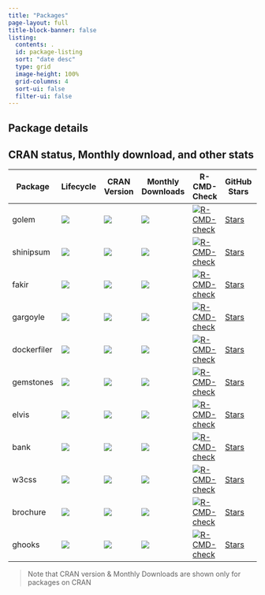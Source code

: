 ```yaml
---
title: "Packages"
page-layout: full
title-block-banner: false
listing:
  contents: .
  id: package-listing
  sort: "date desc"
  type: grid
  image-height: 100%
  grid-columns: 4
  sort-ui: false
  filter-ui: false
---
```


## Package details

::: {#package-listing}
:::



## CRAN status, Monthly download, and other stats

|Package|Lifecycle|CRAN Version|Monthly Downloads| R-CMD-Check|GitHub Stars|GitHub Issues|
|---|---|---|---|---|---|---|
|golem|<img src="https://lifecycle.r-lib.org/articles/figures/lifecycle-stable.svg"/>|<a href="https://CRAN.R-project.org/package=golem">  <img src="https://www.r-pkg.org/badges/version/golem"/></a>|<a href="https://cranlogs.r-pkg.org/downloads/total/last-month/golem">  <img src="https://cranlogs.r-pkg.org/badges/golem"/></a>|<a href="https://github.com/ThinkR-open/golem/actions">  <img src="https://github.com/ThinkR-open/golem/workflows/R-CMD-check/badge.svg" alt="R-CMD-check"/></a>|<a class="github-button" href="https://github.com/ThinkR-open/golem" data-icon="octicon-star" data-show-count="true" aria-label="Star this on GitHub">Stars</a>|<a class="github-button" href="https://github.com/ThinkR-open/golem/issues" data-icon="octicon-issue-opened"  data-show-count="true" aria-label="Issue buttons/github-buttons on GitHub">Issue</a>|
|shinipsum|<img src="https://lifecycle.r-lib.org/articles/figures/lifecycle-stable.svg"/>|<a href="https://CRAN.R-project.org/package=shinipsum">  <img src="https://www.r-pkg.org/badges/version/shinipsum"/></a>|<a href="https://cranlogs.r-pkg.org/downloads/total/last-month/shinipsum">  <img src="https://cranlogs.r-pkg.org/badges/shinipsum"/></a>|<a href="https://github.com/ThinkR-open/shinipsum/actions">  <img src="https://github.com/ThinkR-open/shinipsum/workflows/R-CMD-check/badge.svg" alt="R-CMD-check"/></a>|<a class="github-button" href="https://github.com/ThinkR-open/shinipsum" data-icon="octicon-star" data-show-count="true" aria-label="Star this on GitHub">Stars</a>|<a class="github-button" href="https://github.com/ThinkR-open/shinipsum/issues" data-icon="octicon-issue-opened"  data-show-count="true" aria-label="Issue buttons/github-buttons on GitHub">Issue</a>|
|fakir|<img src="https://lifecycle.r-lib.org/articles/figures/lifecycle-stable.svg"/>|<a href="https://CRAN.R-project.org/package=fakir">  <img src="https://www.r-pkg.org/badges/version/fakir"/></a>|<a href="https://cranlogs.r-pkg.org/downloads/total/last-month/fakir">  <img src="https://cranlogs.r-pkg.org/badges/fakir"/></a>|<a href="https://github.com/ThinkR-open/fakir/actions">  <img src="https://github.com/ThinkR-open/fakir/workflows/R-CMD-check/badge.svg" alt="R-CMD-check"/></a>|<a class="github-button" href="https://github.com/ThinkR-open/fakir" data-icon="octicon-star" data-show-count="true" aria-label="Star this on GitHub">Stars</a>|<a class="github-button" href="https://github.com/ThinkR-open/fakir/issues" data-icon="octicon-issue-opened"  data-show-count="true" aria-label="Issue buttons/github-buttons on GitHub">Issue</a>|
|gargoyle|<img src="https://lifecycle.r-lib.org/articles/figures/lifecycle-stable.svg"/>|<a href="https://CRAN.R-project.org/package=gargoyle">  <img src="https://www.r-pkg.org/badges/version/gargoyle"/></a>|<a href="https://cranlogs.r-pkg.org/downloads/total/last-month/gargoyle">  <img src="https://cranlogs.r-pkg.org/badges/gargoyle"/></a>|<a href="https://github.com/colinfay/gargoyle/actions">  <img src="https://github.com/colinfay/gargoyle/workflows/R-CMD-check/badge.svg" alt="R-CMD-check"/></a>|<a class="github-button" href="https://github.com/colinfay/gargoyle" data-icon="octicon-star" data-show-count="true" aria-label="Star this on GitHub">Stars</a>|<a class="github-button" href="https://github.com/colinfay/gargoyle/issues" data-icon="octicon-issue-opened"  data-show-count="true" aria-label="Issue buttons/github-buttons on GitHub">Issue</a>|
|dockerfiler|<img src="https://lifecycle.r-lib.org/articles/figures/lifecycle-stable.svg"/>|<a href="https://CRAN.R-project.org/package=dockerfiler">  <img src="https://www.r-pkg.org/badges/version/dockerfiler"/></a>|<a href="https://cranlogs.r-pkg.org/downloads/total/last-month/dockerfiler">  <img src="https://cranlogs.r-pkg.org/badges/dockerfiler"/></a>|<a href="https://github.com/thinkr-open/dockerfiler/actions">  <img src="https://github.com/thinkr-open/dockerfiler/workflows/R-CMD-check/badge.svg" alt="R-CMD-check"/></a>|<a class="github-button" href="https://github.com/thinkr-open/dockerfiler" data-icon="octicon-star" data-show-count="true" aria-label="Star this on GitHub">Stars</a>|<a class="github-button" href="https://github.com/thinkr-open/dockerfiler/issues" data-icon="octicon-issue-opened"  data-show-count="true" aria-label="Issue buttons/github-buttons on GitHub">Issue</a>|
|gemstones|<img src="https://lifecycle.r-lib.org/articles/figures/lifecycle-experimental.svg"/>|<a href="https://CRAN.R-project.org/package=gemstones">  <img src="https://www.r-pkg.org/badges/version/gemstones"/></a>|<a href="https://cranlogs.r-pkg.org/downloads/total/last-month/gemstones">  <img src="https://cranlogs.r-pkg.org/badges/gemstones"/></a>|<a href="https://github.com/thinkr-open/gemstones/actions">  <img src="https://github.com/thinkr-open/gemstones/workflows/R-CMD-check/badge.svg" alt="R-CMD-check"/></a>|<a class="github-button" href="https://github.com/thinkr-open/gemstones" data-icon="octicon-star" data-show-count="true" aria-label="Star this on GitHub">Stars</a>|<a class="github-button" href="https://github.com/thinkr-open/gemstones/issues" data-icon="octicon-issue-opened"  data-show-count="true" aria-label="Issue buttons/github-buttons on GitHub">Issue</a>|
|elvis|<img src="https://lifecycle.r-lib.org/articles/figures/lifecycle-experimental.svg"/>|<a href="https://CRAN.R-project.org/package=elvis">  <img src="https://www.r-pkg.org/badges/version/elvis"/></a>|<a href="https://cranlogs.r-pkg.org/downloads/total/last-month/elvis">  <img src="https://cranlogs.r-pkg.org/badges/elvis"/></a>|<a href="https://github.com/thinkr-open/elvis/actions">  <img src="https://github.com/thinkr-open/elvis/workflows/R-CMD-check/badge.svg" alt="R-CMD-check"/></a>|<a class="github-button" href="https://github.com/thinkr-open/elvis" data-icon="octicon-star" data-show-count="true" aria-label="Star this on GitHub">Stars</a>|<a class="github-button" href="https://github.com/thinkr-open/elvis/issues" data-icon="octicon-issue-opened"  data-show-count="true" aria-label="Issue buttons/github-buttons on GitHub">Issue</a>|
|bank|<img src="https://lifecycle.r-lib.org/articles/figures/lifecycle-experimental.svg"/>|<a href="https://CRAN.R-project.org/package=bank">  <img src="https://www.r-pkg.org/badges/version/bank"/></a>|<a href="https://cranlogs.r-pkg.org/downloads/total/last-month/bank">  <img src="https://cranlogs.r-pkg.org/badges/bank"/></a>|<a href="https://github.com/thinkr-open/bank/actions">  <img src="https://github.com/thinkr-open/bank/workflows/R-CMD-check/badge.svg" alt="R-CMD-check"/></a>|<a class="github-button" href="https://github.com/thinkr-open/bank" data-icon="octicon-star" data-show-count="true" aria-label="Star this on GitHub">Stars</a>|<a class="github-button" href="https://github.com/thinkr-open/bank/issues" data-icon="octicon-issue-opened"  data-show-count="true" aria-label="Issue buttons/github-buttons on GitHub">Issue</a>|
|w3css|<img src="https://lifecycle.r-lib.org/articles/figures/lifecycle-experimental.svg"/>|<a href="https://CRAN.R-project.org/package=w3css">  <img src="https://www.r-pkg.org/badges/version/w3css"/></a>|<a href="https://cranlogs.r-pkg.org/downloads/total/last-month/w3css">  <img src="https://cranlogs.r-pkg.org/badges/w3css"/></a>|<a href="https://github.com/thinkr-open/w3css/actions">  <img src="https://github.com/thinkr-open/w3css/workflows/R-CMD-check/badge.svg" alt="R-CMD-check"/></a>|<a class="github-button" href="https://github.com/thinkr-open/w3css" data-icon="octicon-star" data-show-count="true" aria-label="Star this on GitHub">Stars</a>|<a class="github-button" href="https://github.com/thinkr-open/w3css/issues" data-icon="octicon-issue-opened"  data-show-count="true" aria-label="Issue buttons/github-buttons on GitHub">Issue</a>|
|brochure|<img src="https://lifecycle.r-lib.org/articles/figures/lifecycle-experimental.svg"/>|<a href="https://CRAN.R-project.org/package=brochure">  <img src="https://www.r-pkg.org/badges/version/brochure"/></a>|<a href="https://cranlogs.r-pkg.org/downloads/total/last-month/brochure">  <img src="https://cranlogs.r-pkg.org/badges/brochure"/></a>|<a href="https://github.com/colinfay/brochure/actions">  <img src="https://github.com/colinfay/brochure/workflows/R-CMD-check/badge.svg" alt="R-CMD-check"/></a>|<a class="github-button" href="https://github.com/colinfay/brochure" data-icon="octicon-star" data-show-count="true" aria-label="Star this on GitHub">Stars</a>|<a class="github-button" href="https://github.com/colinfay/brochure/issues" data-icon="octicon-issue-opened"  data-show-count="true" aria-label="Issue buttons/github-buttons on GitHub">Issue</a>|
|ghooks|<img src="https://lifecycle.r-lib.org/articles/figures/lifecycle-experimental.svg"/>|<a href="https://CRAN.R-project.org/package=ghooks">  <img src="https://www.r-pkg.org/badges/version/ghooks"/></a>|<a href="https://cranlogs.r-pkg.org/downloads/total/last-month/ghooks">  <img src="https://cranlogs.r-pkg.org/badges/ghooks"/></a>|<a href="https://github.com/thinkr-open/ghooks/actions">  <img src="https://github.com/thinkr-open/ghooks/workflows/R-CMD-check/badge.svg" alt="R-CMD-check"/></a>|<a class="github-button" href="https://github.com/thinkr-open/ghooks" data-icon="octicon-star" data-show-count="true" aria-label="Star this on GitHub">Stars</a>|<a class="github-button" href="https://github.com/thinkr-open/ghooks/issues" data-icon="octicon-issue-opened"  data-show-count="true" aria-label="Issue buttons/github-buttons on GitHub">Issue</a>|

<script async defer src="https://buttons.github.io/buttons.js"></script>



> Note that CRAN version & Monthly Downloads are shown only for packages on CRAN

